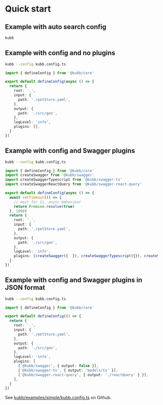 
# Quick start

## Example with auto search config
 ```bash copy
kubb
```

## Example with config and no plugins
 ```bash copy
kubb --config kubb.config.ts
```

```typescript filename="kubb.config.ts" copy
import { defineConfig } from '@kubb/core'

export default defineConfig(async () => {
  return {
    root: '.',
    input: {
      path: './petStore.yaml',
    },
    output: {
      path: './src/gen',
    },
    logLevel: 'info',
    plugins: [],
  }
})
```


## Example with config and Swagger plugins
 ```bash copy
kubb --config kubb.config.ts
```

```typescript filename="kubb.config.ts" copy
import { defineConfig } from '@kubb/core'
import createSwagger from '@kubb/swagger'
import createSwaggerTypescript from '@kubb/swagger-ts'
import createSwaggerReactQuery from '@kubb/swagger-react-query'

export default defineConfig(async () => {
  await setTimeout(() => {
    // wait for 1s, async behaviour
    return Promise.resolve(true)
  }, 1000)
  return {
    root: '.',
    input: {
      path: './petStore.yaml',
    },
    output: {
      path: './src/gen',
    },
    logLevel: 'info',
    plugins: [createSwagger({  }), createSwaggerTypescript({}), createSwaggerReactQuery({})],
  }
})
```

## Example with config and Swagger plugins in JSON format
 ```bash copy
kubb --config kubb.config.ts
```

```typescript filename="kubb.config.ts" copy
import { defineConfig } from '@kubb/core'

export default defineConfig(() => {
  return {
    root: '.',
    input: {
      path: './petStore.yaml',
    },
    output: {
      path: './src/gen',
    },
    logLevel: 'info',
    plugins: [
      ['@kubb/swagger', { output: false }],
      ['@kubb/swagger-ts', { output: 'models/ts' }],
      ['@kubb/swagger-react-query', { output: './reactQuery' } }],
    ],
  }
})
```

See [kubb/examples/simple/kubb.config.ts](https://github.com/stijnvanhulle/kubb/blob/main/examples/simple/kubb.config.ts) on Github.
